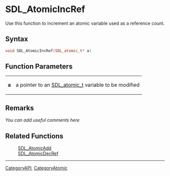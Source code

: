 
= SDL_AtomicIncRef =
Use this function to increment an atomic variable used as a reference count.


== Syntax ==
<syntaxhighlight lang='c++'>
void SDL_AtomicIncRef(SDL_atomic_t* a)
</syntaxhighlight>

== Function Parameters ==
{|
|'''a'''
|a pointer to an [[SDL_atomic_t]] variable to be modified
|}

== Remarks ==
''You can add useful comments here''

== Related Functions ==
:[[SDL_AtomicAdd]]
:[[SDL_AtomicDecRef]]

----
[[CategoryAPI]], [[CategoryAtomic]]
